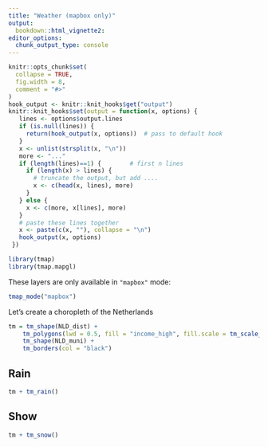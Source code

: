 ```yaml
---
title: "Weather (mapbox only)"
output: 
  bookdown::html_vignette2:
editor_options: 
  chunk_output_type: console
---
```


```r
knitr::opts_chunk$set(
  collapse = TRUE,
  fig.width = 8,
  comment = "#>"
)
hook_output <- knitr::knit_hooks$get("output")
knitr::knit_hooks$set(output = function(x, options) {
   lines <- options$output.lines
   if (is.null(lines)) {
     return(hook_output(x, options))  # pass to default hook
   }
   x <- unlist(strsplit(x, "\n"))
   more <- "..."
   if (length(lines)==1) {        # first n lines
     if (length(x) > lines) {
       # truncate the output, but add ....
       x <- c(head(x, lines), more)
     }
   } else {
     x <- c(more, x[lines], more)
   }
   # paste these lines together
   x <- paste(c(x, ""), collapse = "\n")
   hook_output(x, options)
 })

```

```r
library(tmap)
library(tmap.mapgl)
```

These layers are only available in `"mapbox"` mode:

```r
tmap_mode("mapbox")
```

Let's create a choropleth of the Netherlands

```r
tm = tm_shape(NLD_dist) + 
	tm_polygons(lwd = 0.5, fill = "income_high", fill.scale = tm_scale_continuous(values = "-pu_gn")) +
	tm_shape(NLD_muni) +
	tm_borders(col = "black") 
```


## Rain

```r
tm + tm_rain()
```

## Show


```r
tm + tm_snow()
```
